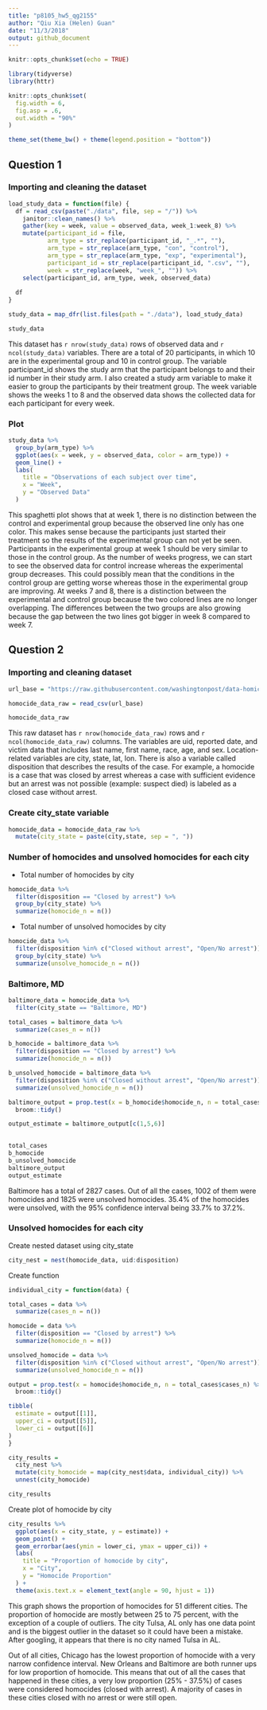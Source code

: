 ```yaml
---
title: "p8105_hw5_qg2155"
author: "Qiu Xia (Helen) Guan"
date: "11/3/2018"
output: github_document
---
```


```r
knitr::opts_chunk$set(echo = TRUE)
```

```r
library(tidyverse)
library(httr)
```

```r
knitr::opts_chunk$set(
  fig.width = 6,
  fig.asp = .6,
  out.width = "90%"
)

theme_set(theme_bw() + theme(legend.position = "bottom"))

```

## Question 1

### Importing and cleaning the dataset

```r
load_study_data = function(file) {
  df = read_csv(paste("./data", file, sep = "/")) %>% 
    janitor::clean_names() %>%
    gather(key = week, value = observed_data, week_1:week_8) %>% 
    mutate(participant_id = file,
           arm_type = str_replace(participant_id, "_.*", ""),
           arm_type = str_replace(arm_type, "con", "control"),
           arm_type = str_replace(arm_type, "exp", "experimental"),
           participant_id = str_replace(participant_id, ".csv", ""),
           week = str_replace(week, "week_", "")) %>% 
    select(participant_id, arm_type, week, observed_data)
  
  df
}

study_data = map_dfr(list.files(path = "./data"), load_study_data)
```

```r
study_data
```

This dataset has `r nrow(study_data)` rows of observed data and `r ncol(study_data)` variables. There are a total of 20 participants, in which 10 are in the experimental group and 10 in control group. The variable participant_id shows the study arm that the participant belongs to and their id number in their study arm. I also created a study arm variable to make it easier to group the participants by their treatment group. The week variable shows the weeks 1 to 8 and the observed data shows the collected data for each participant for every week. 

### Plot
```r
study_data %>% 
  group_by(arm_type) %>% 
  ggplot(aes(x = week, y = observed_data, color = arm_type)) +
  geom_line() +
  labs(
    title = "Observations of each subject over time",
    x = "Week",
    y = "Observed Data"
  )
```

This spaghetti plot shows that at week 1, there is no distinction between the control and experimental group because the observed line only has one color. This makes sense because the participants just started their treatment so the results of the experimental group can not yet be seen. Participants in the experimental group at week 1 should be very similar to those in the control group. As the number of weeks progress, we can start to see the observed data for control increase whereas the experimental group decreases. This could possibly mean that the conditions in the control group are getting worse whereas those in the experimental group are improving. At weeks 7 and 8, there is a distinction between the experimental and control group because the two colored lines are no longer overlapping. The differences between the two groups are also growing because the gap between the two lines got bigger in week 8 compared to week 7. 

## Question 2

### Importing and cleaning dataset

```r
url_base = "https://raw.githubusercontent.com/washingtonpost/data-homicides/master/homicide-data.csv" 

homocide_data_raw = read_csv(url_base)

homocide_data_raw
```

This raw dataset has `r nrow(homocide_data_raw)` rows and `r ncol(homocide_data_raw)` columns. The variables are uid, reported date, and victim data that includes last name, first name, race, age, and sex. Location-related variables are city, state, lat, lon. There is also a variable called disposition that describes the results of the case. For example, a homocide is a case that was closed by arrest whereas a case with sufficient evidence but an arrest was not possible (example: suspect died) is labeled as a closed case without arrest. 

### Create city_state variable

```r
homocide_data = homocide_data_raw %>% 
  mutate(city_state = paste(city,state, sep = ", "))
```

### Number of homocides and unsolved homocides for each city

* Total number of homocides by city
```r
homocide_data %>% 
  filter(disposition == "Closed by arrest") %>% 
  group_by(city_state) %>% 
  summarize(homocide_n = n())
```

* Total number of unsolved homocides by city 
```r
homocide_data %>% 
  filter(disposition %in% c("Closed without arrest", "Open/No arrest")) %>% 
  group_by(city_state) %>% 
  summarize(unsolve_homocide_n = n()) 
```

### Baltimore, MD

```r
baltimore_data = homocide_data %>% 
  filter(city_state == "Baltimore, MD") 

total_cases = baltimore_data %>% 
  summarize(cases_n = n())

b_homocide = baltimore_data %>% 
  filter(disposition == "Closed by arrest") %>% 
  summarize(homocide_n = n())

b_unsolved_homocide = baltimore_data %>% 
  filter(disposition %in% c("Closed without arrest", "Open/No arrest")) %>% 
  summarize(unsolved_homocide_n = n()) 

baltimore_output = prop.test(x = b_homocide$homocide_n, n = total_cases$cases_n) %>% 
  broom::tidy() 

output_estimate = baltimore_output[c(1,5,6)]
  

total_cases
b_homocide
b_unsolved_homocide
baltimore_output
output_estimate
```

Baltimore has a total of 2827 cases. Out of all the cases, 1002 of them were homocides and 1825 were unsolved homocides. 35.4% of the homocides were unsolved, with the 95% confidence interval being 33.7% to 37.2%. 

### Unsolved homocides for each city 

Create nested dataset using city_state

```r
city_nest = nest(homocide_data, uid:disposition)
```

Create function 
```r
individual_city = function(data) {

total_cases = data %>% 
  summarize(cases_n = n())

homocide = data %>% 
  filter(disposition == "Closed by arrest") %>% 
  summarize(homocide_n = n())

unsolved_homocide = data %>% 
  filter(disposition %in% c("Closed without arrest", "Open/No arrest")) %>% 
  summarize(unsolved_homocide_n = n()) 

output = prop.test(x = homocide$homocide_n, n = total_cases$cases_n) %>% 
  broom::tidy() 

tibble(
  estimate = output[[1]],
  upper_ci = output[[5]],
  lower_ci = output[[6]]
)
}
```

```r
city_results =
  city_nest %>% 
  mutate(city_homocide = map(city_nest$data, individual_city)) %>% 
  unnest(city_homocide)

city_results
```

Create plot of homocide by city

```r
city_results %>% 
  ggplot(aes(x = city_state, y = estimate)) +
  geom_point() +
  geom_errorbar(aes(ymin = lower_ci, ymax = upper_ci)) +
  labs(
    title = "Proportion of homocide by city",
    x = "City",
    y = "Homocide Proportion"
  ) +
  theme(axis.text.x = element_text(angle = 90, hjust = 1))
```

This graph shows the proportion of homocides for 51 different cities. The proportion of homocide are mostly between 25 to 75 percent, with the exception of a couple of outliers. The city Tulsa, AL only has one data point and is the biggest outlier in the dataset so it could have been a mistake. After googling, it appears that there is no city named Tulsa in AL. 

Out of all cities, Chicago has the lowest proportion of homocide with a very narrow confidence interval. New Orleans and Baltimore are both runner ups for low proportion of homocide. This means that out of all the cases that happened in these cities, a very low proportion (25% - 37.5%) of cases were considered homocides (closed with arrest). A majority of cases in these cities closed with no arrest or were still open. 




